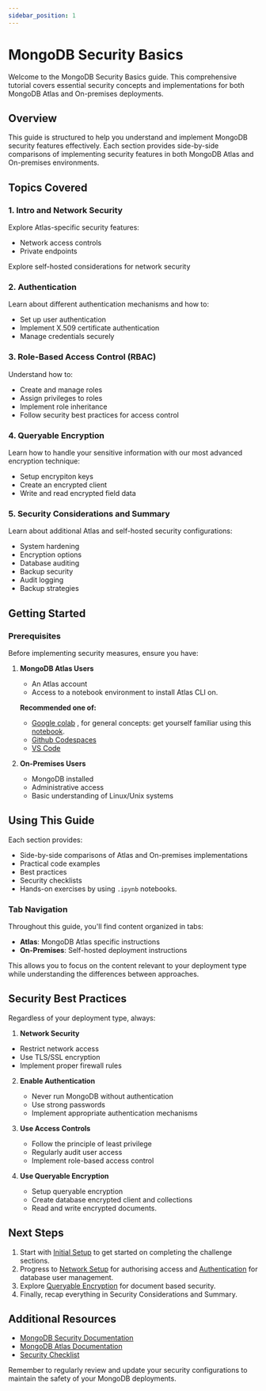```yaml
---
sidebar_position: 1
---
```


# MongoDB Security Basics

Welcome to the MongoDB Security Basics guide. This comprehensive tutorial covers essential security concepts and implementations for both MongoDB Atlas and On-premises deployments.

## Overview

This guide is structured to help you understand and implement MongoDB security features effectively. Each section provides side-by-side comparisons of implementing security features in both MongoDB Atlas and On-premises environments.

## Topics Covered

### 1. Intro and Network Security
Explore Atlas-specific security features:
- Network access controls
- Private endpoints

Explore self-hosted considerations for network security

### 2. Authentication
Learn about different authentication mechanisms and how to:
- Set up user authentication
- Implement X.509 certificate authentication
- Manage credentials securely

### 3. Role-Based Access Control (RBAC)
Understand how to:
- Create and manage roles
- Assign privileges to roles
- Implement role inheritance
- Follow security best practices for access control

### 4. Queryable Encryption

Learn how to handle your sensitive information with our most advanced encryption technique:
- Setup encrypiton keys
- Create an encrypted client
- Write and read encrypted field data


### 5. Security Considerations and Summary
Learn about additional Atlas and self-hosted security configurations:
- System hardening
- Encryption options
- Database auditing
- Backup security
- Audit logging
- Backup strategies

## Getting Started

### Prerequisites

Before implementing security measures, ensure you have:

1. **MongoDB Atlas Users**
   - An Atlas account
   - Access to a notebook environment to install Atlas CLI on.

   **Recommended one of:**
   - [Google colab](https://colab.research.google.com/) , for general concepts: get yourself familiar using this  [notebook](https://colab.research.google.com/drive/16pBJQePbqkz3QFV54L4NIkOn1kwpuRrj). 
   - [Github Codespaces](https://docs.github.com/en/codespaces/developing-in-a-codespace/getting-started-with-github-codespaces-for-machine-learning)
   - [VS Code](https://code.visualstudio.com/docs/datascience/jupyter-notebooks) 

2. **On-Premises Users**
   - MongoDB installed
   - Administrative access
   - Basic understanding of Linux/Unix systems

## Using This Guide

Each section provides:
- Side-by-side comparisons of Atlas and On-premises implementations
- Practical code examples
- Best practices
- Security checklists
- Hands-on exercises by using `.ipynb` notebooks.

### Tab Navigation

Throughout this guide, you'll find content organized in tabs:
- **Atlas**: MongoDB Atlas specific instructions
- **On-Premises**: Self-hosted deployment instructions

This allows you to focus on the content relevant to your deployment type while understanding the differences between approaches.

## Security Best Practices

Regardless of your deployment type, always:

 1. **Network Security**
   - Restrict network access
   - Use TLS/SSL encryption
   - Implement proper firewall rules

2. **Enable Authentication**
   - Never run MongoDB without authentication
   - Use strong passwords
   - Implement appropriate authentication mechanisms

2. **Use Access Controls**
   - Follow the principle of least privilege
   - Regularly audit user access
   - Implement role-based access control


4. **Use Queryable Encryption**
   - Setup queryable encryption
   - Create database encrypted client and collections
   - Read and write encrypted documents.



## Next Steps

1. Start with [Initial Setup](./setup) to get started on completing the challenge sections.
2. Progress to [Network Setup](./atlas) for authorising access and [Authentication](./authentication) for database user management.
3. Explore [Queryable Encryption](./queryable-encryption) for document based security.
4. Finally, recap everything in Security Considerations and Summary.

## Additional Resources

- [MongoDB Security Documentation](https://docs.mongodb.com/manual/security/)
- [MongoDB Atlas Documentation](https://docs.atlas.mongodb.com/)
- [Security Checklist](https://docs.mongodb.com/manual/administration/security-checklist/)

Remember to regularly review and update your security configurations to maintain the safety of your MongoDB deployments.
